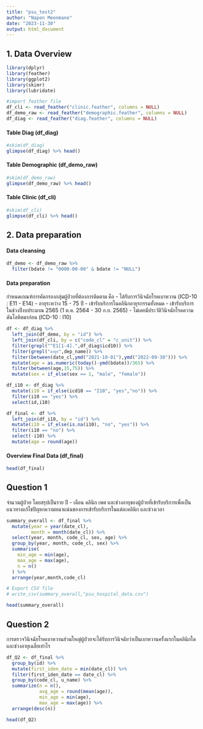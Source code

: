 ```yaml
---
title: "psu_test2"
author: "Napon Meenmane"
date: "2023-11-30"
output: html_document
---
```


## 1. Data Overview

```r
library(dplyr)
library(feather)
library(ggplot2)
library(skimr)
library(lubridate)

#import feather file
df_cli <- read_feather("clinic.feather", columns = NULL)
df_demo_raw <- read_feather("demographic.feather", columns = NULL)
df_diag <- read_feather("diag.feather", columns = NULL)
```


#### Table Diag (df_diag)

```r
#skim(df_diag)
glimpse(df_diag) %>% head()
```


#### Table Demographic (df_demo_raw)

```r
#skim(df_demo_raw)
glimpse(df_demo_raw) %>% head()
```


#### Table Clinic (df_cli)

```r
#skim(df_cli)
glimpse(df_cli) %>% head()
```


## 2. Data preparation

#### Data cleansing
```r
df_demo <- df_demo_raw %>%  
  filter(bdate != "0000-00-00" & bdate != "NULL") 
```

#### Data preparation
กำหนดเกณฑ์การคัดกรองกลุ่มผู้ป่วยที่ต้องการติดตาม คือ
-	ได้รับการวินิจฉัยโรคเบาหวาน (ICD-10 : E11 - E14)
-	อายุระหว่าง 15 - 75 ปี 
-	เข้ารับบริการในคลินิกอายุรกรรมทั้งหมด
-	เข้ารับบริการในช่วงปีงบประมาณ 2565 (1 ต.ค. 2564 - 30 ก.ย. 2565)
-	ไม่เคยมีประวัติวินิจฉัยโรคความดันโลหิตมาก่อน (ICD-10 : I10)

```r
df <- df_diag %>%
  left_join(df_demo, by = "id") %>%
  left_join(df_cli, by = c("code_cl" = "c_unit")) %>%
  filter(grepl("^E1[1-4].",df_diag$icd10)) %>%
  filter(grepl("อายุร",dep_name)) %>%
  filter(between(date_cl,ymd("2021-10-01"),ymd("2022-09-30"))) %>%
  mutate(age = as.numeric(today()-ymd(bdate))/365) %>%
  filter(between(age,15,75)) %>%
  mutate(sex = if_else(sex == 1, "male", "female"))

df_i10 <- df_diag %>%
  mutate(i10 = if_else(icd10 == "I10", "yes","no")) %>%
  filter(i10 == "yes") %>%
  select(id,i10)

df_final <- df %>%
  left_join(df_i10, by = "id") %>%
  mutate(i10 = if_else(is.na(i10), "no", "yes")) %>%
  filter(i10 == "no") %>%
  select(-i10) %>%
  mutate(age = round(age))


```


#### Overview Final Data (df_final)

```r
head(df_final)

```

## Question 1
จำนวนผู้ป่วย โดยสรุปเป็นราย ปี - เดือน คลินิก เพศ และช่วงอายุของผู้ป่วยที่เข้ารับบริการเพื่อเป็นแนวทางแก้ไขปัญหาความหนาแน่นของการเข้ารับบริการในแต่ละคลินิก และช่วงเวลา

```r
summary_overall <- df_final %>%
  mutate(year = year(date_cl),
         month = month(date_cl)) %>%
  select(year, month, code_cl, sex, age) %>%
  group_by(year, month, code_cl, sex) %>%
  summarise(
    min_age = min(age),
    max_age = max(age),
    n = n()
  ) %>%
  arrange(year,month,code_cl)

# Export CSV file
# write_csv(summary_overall,"psu_hospital_data.csv")

head(summary_overall)
```


## Question 2
การตรวจวินิจฉัยโรคเบาหวานส่วนใหญ่ผู้ป่วยจะได้รับการวินิจฉัยว่าเป็นเบาหวานครั้งแรกในคลินิกใด และช่วงอายุเฉลี่ยเท่าไร
```r
df_Q2 <- df_final %>%
  group_by(id) %>%
  mutate(first_iden_date = min(date_cl)) %>%
  filter(first_iden_date == date_cl) %>%
  group_by(code_cl, u_name) %>%
  summarize(n = n(),
            avg_age = round(mean(age)),
            min_age = min(age),
            max_age = max(age)) %>%
  arrange(desc(n))

head(df_Q2)

```



